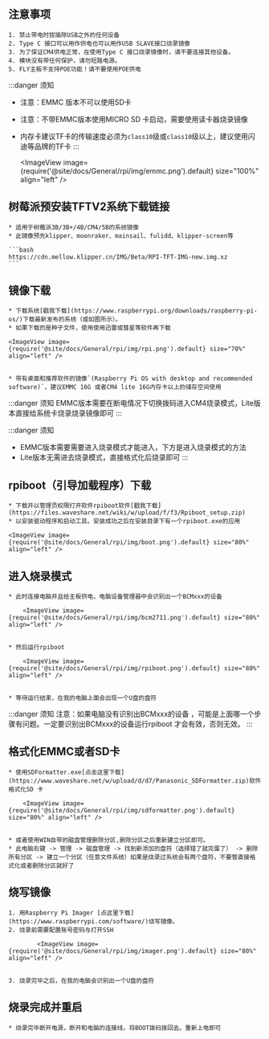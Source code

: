 


## 注意事项

    1. 禁止带电时拔插除USB之外的任何设备
    2. Type C 接口可以用作供电也可以用作USB SLAVE接口烧录镜像
    3. 为了保证CM4供电正常，在使用Type C 接口烧录镜像时，请不要连接其他设备。
    4. 模块没有带任何保护，请勿短路电源。
    5. FLY主板不支持POE功能！请不要使用POE供电

:::danger 须知
* 注意：EMMC 版本不可以使用SD卡
* 注意：不带EMMC版本使用MICRO SD 卡启动，需要使用读卡器烧录镜像
* 内存卡建议TF卡的传输速度必须为`class10`级或`class10`级以上，建议使用闪迪等品牌的TF卡
:::

    <ImageView image={require('@site/docs/General/rpi/img/emmc.png').default} size="100%" align="left" />

## 树莓派预安装TFTV2系统下载链接

    * 适用于树莓派3B/3B+/4B/CM4/5B的系统镜像
    * 此镜像预先klipper、moonraker、mainsail、fulidd、klipper-screen等

    ```bash
    https://cdn.mellow.klipper.cn/IMG/Beta/RPI-TFT-IMG-new.img.xz
    ```

## 镜像下载

    * 下载系统[戳我下载](https://www.raspberrypi.org/downloads/raspberry-pi-os/)下载最新发布的系统（或如图所示）。
    * 如果下载的是种子文件，使用使用迅雷或彗星等软件再下载

    <ImageView image={require('@site/docs/General/rpi/img/rpi.png').default} size="70%" align="left" />


    * 带有桌面和推荐软件的镜像`(Raspberry Pi OS with desktop and recommended software)`，建议EMMC 16G 或者CM4 lite 16G内存卡以上的储存空间使用

:::danger 须知
EMMC版本需要在断电情况下切换拨码进入CM4烧录模式，Lite版本直接给系统卡烧录烧录镜像即可
:::

:::danger 须知
* EMMC版本需要需要进入烧录模式才能进入，下方是进入烧录模式的方法
* Lite版本无需进去烧录模式，直接格式化后烧录即可
:::

## rpiboot（引导加载程序）下载

    * 下载并以管理员权限打开软件rpiboot软件[戳我下载](https://files.waveshare.net/wiki/w/upload/f/f3/Rpiboot_setup.zip)
    * 以安装驱动程序和启动工具。安装成功之后在安装目录下有一个rpiboot.exe的应用

    <ImageView image={require('@site/docs/General/rpi/img/boot.png').default} size="80%" align="left" />

## 进入烧录模式

    * 此时连接电脑并且给主板供电，电脑设备管理器中会识别出一个BCMxxx的设备

        <ImageView image={require('@site/docs/General/rpi/img/bcm2711.png').default} size="80%" align="left" />


    * 然后运行rpiboot

        <ImageView image={require('@site/docs/General/rpi/img/rpiboot.png').default} size="80%" align="left" />


    * 等待运行结束，在我的电脑上面会出现一个U盘的盘符

:::danger 须知
注意：如果电脑没有识别出BCMxxx的设备 ，可能是上面哪一个步骤有问题。一定要识别出BCMxxx的设备运行rpiboot 才会有效，否则无效。
:::


## 格式化EMMC或者SD卡

    * 使用SDFormatter.exe[点击这里下载](https://www.waveshare.net/w/upload/d/d7/Panasonic_SDFormatter.zip)软件格式化SD 卡

        <ImageView image={require('@site/docs/General/rpi/img/sdformatter.png').default} size="80%" align="left" />


    * 或者使用WIN自带的磁盘管理删除分区,删除分区之后重新建立分区即可。
    * 此电脑右键 -> 管理 -> 磁盘管理 -> 找到新添加的盘符（选择错了就完蛋了） -> 删除所有分区 -> 建立一个分区（任意文件系统）如果是烧录过系统会有两个盘符，不要管直接格式化或者删除分区就好了

## 烧写镜像

    1. 用Raspberry Pi Imager [点这里下载](https://www.raspberrypi.com/software/)烧写镜像。
    2. 烧录前需要配置账号密码与打开SSH

            <ImageView image={require('@site/docs/General/rpi/img/imager.png').default} size="80%" align="left" />


    3. 烧录完毕之后，在我的电脑会识别出一个U盘的盘符

## 烧录完成并重启

    * 烧录完毕断开电源，断开和电脑的连接线，将BOOT拨码拨回去。重新上电即可